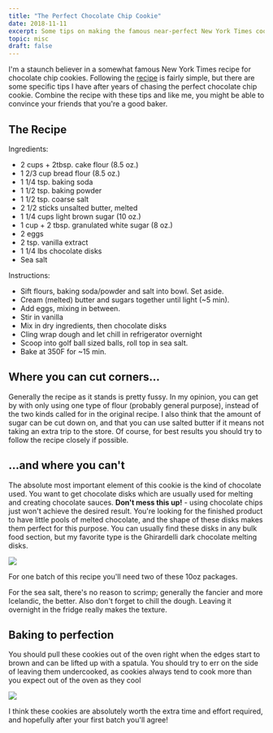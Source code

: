 ```yaml
---
title: "The Perfect Chocolate Chip Cookie"
date: 2018-11-11
excerpt: Some tips on making the famous near-perfect New York Times cookie recipe.
topic: misc
draft: false
---
```

I'm a staunch believer in a somewhat famous New York Times recipe for chocolate chip cookies. Following the
[recipe][nyt-recipe] is fairly simple, but there are some specific tips I have after years of chasing the
perfect chocolate chip cookie. Combine the recipe with these tips and like me, you might be
able to convince your friends that you're a good baker.

## The Recipe

Ingredients:
  - 2 cups + 2tbsp. cake flour (8.5 oz.)
  - 1 2/3 cup bread flour (8.5 oz.)
  - 1 1/4 tsp. baking soda
  - 1 1/2 tsp. baking powder
  - 1 1/2 tsp. coarse salt
  - 2 1/2 sticks unsalted butter, melted
  - 1 1/4 cups light brown sugar (10 oz.)
  - 1 cup + 2 tbsp. granulated white sugar (8 oz.)
  - 2 eggs
  - 2 tsp. vanilla extract
  - 1 1/4 lbs chocolate disks
  - Sea salt

Instructions:
  - Sift flours, baking soda/powder and salt into bowl. Set aside.
  - Cream (melted) butter and sugars together until light (~5 min).
  - Add eggs, mixing in between.
  - Stir in vanilla
  - Mix in dry ingredients, then chocolate disks
  - Cling wrap dough and let chill in refrigerator overnight
  - Scoop into golf ball sized balls, roll top in sea salt.
  - Bake at 350F for ~15 min.

## Where you can cut corners...

Generally the recipe as it stands is pretty fussy. In my opinion, you can get by with only using one type
of flour (probably general purpose), instead of the two kinds called for in the original recipe. I also
think that the amount of sugar can be cut down on, and that you can use salted butter if it means not taking
an extra trip to the store. Of course, for best results you should try to follow the recipe closely if possible.

## ...and where you can't

The absolute most important element of this cookie is the kind of chocolate used. You want to get chocolate
disks which are usually used for melting and creating chocolate sauces. **Don't mess this up!** - using
chocolate chips just won't achieve the desired result. You're looking for the finished product to have little
pools of melted chocolate, and the shape of these disks makes them perfect for this purpose. You can usually
find these disks in any bulk food section, but my favorite type is the Ghirardelli dark chocolate melting disks.

![](./disks.png)

For one batch of this recipe you'll need two of these 10oz packages.

For the sea salt, there's no reason to scrimp; generally the fancier and more Icelandic, the better. Also
don't forget to chill the dough. Leaving it overnight in the fridge really makes the texture.

## Baking to perfection

You should pull these cookies out of the oven right when the edges start to brown and can be lifted up with a
spatula. You should try to err on the side of leaving them undercooked, as cookies always tend to cook more
than you expect out of the oven as they cool

![](./cookie.jpg)


I think these cookies are absolutely worth the extra time and effort required, and hopefully after your first
batch you'll agree!

[nyt-recipe]: https://cooking.nytimes.com/recipes/1015819-chocolate-chip-cookies
